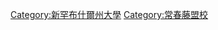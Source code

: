 {{Commons cat|Dartmouth College}}
{{DEFAULTSORT:Dartmouth College}}
[[Category:新罕布什爾州大學|Category:新罕布什爾州大學]]
[[Category:常春藤盟校|Category:常春藤盟校]]